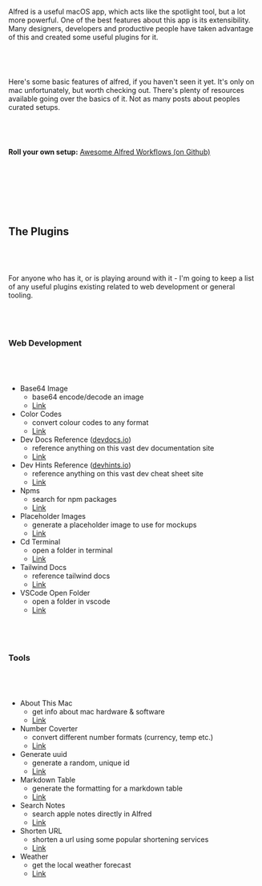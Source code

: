 
Alfred is a useful macOS app, which acts like the spotlight tool, but a lot more powerful. One of the best features about this app is its extensibility. Many designers, developers and productive people have taken advantage of this and created some useful plugins for it.

&nbsp;&nbsp;
-----

Here's some basic features of alfred, if you haven't seen it yet. It's only on mac unfortunately, but worth checking out. There's plenty of resources available going over the basics of it. Not as many posts about peoples curated setups.

&nbsp;&nbsp;
-----

**Roll your own setup:** <a href="https://github.com/derimagia/awesome-alfred-workflows" target="_blank">Awesome Alfred Workflows (on Github)</a>

&nbsp;&nbsp;
-----

<ImageOne src="alfred-features.png" alt="Alfred Features"
  caption="" />

&nbsp;&nbsp;
-----

## The Plugins

&nbsp;&nbsp;
-----

For anyone who has it, or is playing around with it - I'm going to keep a list of any useful plugins existing related to web development or general tooling.

&nbsp;&nbsp;
-----

### Web Development

&nbsp;&nbsp;
-----

- Base64 Image
  - base64 encode/decode an image
  - <a href="https://github.com/skynebula/base64-alfred-workflow" target="_blank">Link</a>
- Color Codes
  - convert colour codes to any format
  - <a href="http://www.packal.org/workflow/colors" target="_blank">Link</a>
- Dev Docs Reference (<a href="https://devdocs.io" target="_blank">devdocs.io</a>)
  - reference anything on this vast dev documentation site
  - <a href="https://github.com/yannickglt/alfred-devdocs" target="_blank">Link</a>
- Dev Hints Reference (<a href="https://devhints.io" target="_blank">devhints.io</a>)
  - reference anything on this vast dev cheat sheet site
  - <a href="https://github.com/kevinjalbert/alfred-devhints" target="_blank">Link</a>
- Npms
  - search for npm packages
  - <a href="https://github.com/sindresorhus/alfred-npms" target="_blank">Link</a>
- Placeholder Images
  - generate a placeholder image to use for mockups
  - <a href="https://github.com/matuzo/alfred-lorempixel-workflow" target="_blank">Link</a>
- Cd Terminal
  - open a folder in terminal
  - <a href="https://github.com/janclarin/open-in-terminal-alfred" target="_blank">Link</a>
- Tailwind Docs
  - reference tailwind docs
  - <a href="https://github.com/techouse/alfred-tailwindcss-docs" target="_blank">Link</a>
- VSCode Open Folder
  - open a folder in vscode
  - <a href="https://github.com/alexchantastic/alfred-open-with-vscode-workflow" target="_blank">Link</a>

&nbsp;&nbsp;
-----

### Tools

&nbsp;&nbsp;
-----

- About This Mac
  - get info about mac hardware & software
  - <a href="https://github.com/xilopaint/alfred-about-this-mac" target="_blank">Link</a>
- Number Coverter
  - convert different number formats (currency, temp etc.)
  - <a href="https://github.com/deanishe/alfred-convert" target="_blank">Link</a>
- Generate uuid
  - generate a random, unique id
  - <a href="https://github.com/MariusRumpf/alfred-uuid" target="_blank">Link</a>
- Markdown Table
  - generate the formatting for a markdown table
  - <a href="https://github.com/crispgm/alfred-markdown-table" target="_blank">Link</a>
- Search Notes
  - search apple notes directly in Alfred
  - <a href="https://github.com/sballin/alfred-search-notes-app" target="_blank">Link</a>
- Shorten URL
  - shorten a url using some popular shortening services
  - <a href="https://github.com/ilstar/Shorten-URL" target="_blank">Link</a>
- Weather
  - get the local weather forecast
  - <a href="https://github.com/jason0x43/alfred-weather" target="_blank">Link</a>
